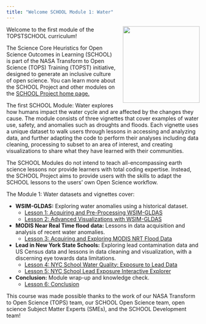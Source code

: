 ```yaml
---
title: "Welcome SCHOOL Module 1: Water"
---
```


<img src='https://raw.githubusercontent.com/ciesin-geospatial/TOPSTSCHOOL/main/images/TOPTSCHOOL-logo02.hi-res.png' align="right" height="200" style="padding-left: 15px; padding-bottom: 15px;"/>

Welcome to the first module of the TOPSTSCHOOL curriculum! 

The Science Core Heuristics for Open Science Outcomes in Learning (SCHOOL) is part of the NASA Transform to Open Science (TOPS) Training (TOPST) initiative, designed to generate an inclusive culture of open science. You can learn more about the SCHOOL Project and other modules on the [SCHOOL Project home page.](https://ciesin-geospatial.github.io/TOPSTSCHOOL/)

The first SCHOOL Module: Water explores how humans impact the water cycle and are affected by the changes they cause. The module consists of three vignettes that cover examples of water use, safety, and anomalies such as droughts and floods. Each vignette uses a unique dataset to walk users through lessons in accessing and analyzing data, and further adapting the code to perform their analyses including data cleaning, processing to subset to an area of interest, and creating visualizations to share what they have learned with their communities.

The SCHOOL Modules do not intend to teach all-encompassing earth science lessons nor provide learners with total coding expertise. Instead, the SCHOOL Project aims to provide users with the skills to adapt the SCHOOL lessons to the users’ own Open Science workflow.

The Module 1: Water datasets and vignettes cover:
      
  * **WSIM-GLDAS:** Exploring water anomalies using a historical dataset.
      + [Lesson 1: Acquiring and Pre-Processing WSIM-GLDAS](https://ciesin-geospatial.github.io/TOPSTSCHOOL-module-1-water/wsim-gldas-acquisition.html)
      + [Lesson 2: Advanced Visualizations with WSIM-GLDAS](https://ciesin-geospatial.github.io/TOPSTSCHOOL-module-1-water/wsim-gldas-vis.html)

  * **MODIS Near Real Time flood data:** Lessons in data acquisition and analysis of recent water anomalies.
      + [Lesson 3: Acquiring and Exploring MODIS NRT Flood Data](https://ciesin-geospatial.github.io/TOPSTSCHOOL-module-1-water/lance-modis-nrt-global-flood-mcdwd-f3.html)

  * **Lead in New York State Schools:** Exploring lead contamination data and US Census data and lessons in data cleaning and visualization, with a discerning eye towards data limitations.
      + [Lesson 4: NYC School Water Quality: Exposure to Lead Data](https://ciesin-geospatial.github.io/TOPSTSCHOOL-module-1-water/exposure_to_lead_in_schools_nys.html)
      + [Lesson 5: NYC School Lead Exposure Interactive Explorer](https://topstschool.shinyapps.io/nyc_lead/)

  * **Conclusion:** Module wrap-up and knowledge check.
      + [Lesson 6: Conclusion]()
     
    


This course was made possible thanks to the work of our NASA Transform to Open Science (TOPS) team, our SCHOOL Open Science team, open science Subject Matter Experts (SMEs), and the SCHOOL Development team! 

